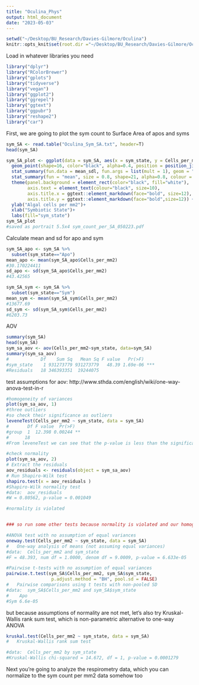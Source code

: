 ```yaml
---
title: "Oculina_Phys"
output: html_document
date: "2023-05-03"
---
```

```r

setwd("~/Desktop/BU_Research/Davies-Gilmore/Oculina")
knitr::opts_knit$set(root.dir ="~/Desktop/BU_Research/Davies-Gilmore/Oculina")
```

Load in whatever libraries you need
```r
library("dplyr")                  
library("RColorBrewer")             
library("gplots")                   
library("tidyverse")
library("vegan")                    
library("ggplot2")                 
library("ggrepel") 
library("ggtext")
library("ggpubr")
library("reshape2")
library("car")
```

First, we are going to plot the sym count to Surface Area of apos and syms
```r
sym_SA <- read.table("Oculina_Sym_SA.txt", header=T)
head(sym_SA)

sym_SA_plot <- ggplot(data = sym_SA, aes(x = sym_state, y = Cells_per_mm2)) + 
  geom_point(shape=16, color="black", alpha=0.4, position = position_jitter(width = 0.1, height=0)) +
  stat_summary(fun.data = mean_sdl, fun.args = list(mult = 1), geom = "errorbar", width = 0, colour = "black") +
  stat_summary(fun = "mean", size = 0.8, shape=21, alpha=0.8, colour = c("black", "black"), fill=c("gray40", "#CC6600")) +
  theme(panel.background = element_rect(color="black", fill="white"),
        axis.text = element_text(colour="black", size=10), 
        axis.title.x = ggtext::element_markdown(face="bold", size=12),
        axis.title.y = ggtext::element_markdown(face="bold",size=12)) +
  ylab("Algal cells per mm2")+
  xlab("Symbiotic State")+
  labs(fill="sym_state")
sym_SA_plot
#saved as portrait 5.5x4 sym_count_per_SA_050223.pdf
```

Calculate mean and sd for apo and sym
```r
sym_SA_apo <- sym_SA %>%
  subset(sym_state=="Apo")
mean_apo <- mean(sym_SA_apo$Cells_per_mm2)
#30.170224411
sd_apo <- sd(sym_SA_apo$Cells_per_mm2)
#43.42565

sym_SA_sym <- sym_SA %>%
  subset(sym_state=="Sym")
mean_sym <- mean(sym_SA_sym$Cells_per_mm2)
#13677.69
sd_sym <- sd(sym_SA_sym$Cells_per_mm2)
#6203.73
```


AOV
```r
summary(sym_SA)
head(sym_SA)
sym_sa_aov <- aov(Cells_per_mm2~sym_state, data=sym_SA)
summary(sym_sa_aov)
#            Df    Sum Sq   Mean Sq F value   Pr(>F)    
#sym_state    1 931273779 931273779   48.39 1.69e-06 ***
#Residuals   18 346393351  19244075
```

test assumptions for aov: http://www.sthda.com/english/wiki/one-way-anova-test-in-r
```r
#homogeneity of variances
plot(sym_sa_aov, 1)
#three outliers
#so check their significance as outliers
leveneTest(Cells_per_mm2 ~ sym_state, data = sym_SA)
#       Df F value  Pr(>F)   
#group  1  12.398 0.00244 **
#      18                      
#From leveneTest we can see that the p-value is less than the significance level of 0.05. This means that there is evidence to suggest that the variance across groups is statistically significantly different. Therefore, we cannot assume the homogeneity of variances in the different treatment groups.

#check normality
plot(sym_sa_aov, 2)
# Extract the residuals
aov_residuals <- residuals(object = sym_sa_aov)
# Run Shapiro-Wilk test
shapiro.test(x = aov_residuals )
#Shapiro-Wilk normality test
#data:  aov_residuals
#W = 0.80562, p-value = 0.001049

#normality is violated


### so run some other tests because normality is violated and our homogenity of variances is violated:

#ANOVA test with no assumption of equal variances
oneway.test(Cells_per_mm2 ~ sym_state, data = sym_SA)
#	One-way analysis of means (not assuming equal variances)
#data:  Cells_per_mm2 and sym_state
#F = 48.393, num df = 1.0000, denom df = 9.0009, p-value = 6.633e-05

#Pairwise t-tests with no assumption of equal variances
pairwise.t.test(sym_SA$Cells_per_mm2, sym_SA$sym_state,
                 p.adjust.method = "BH", pool.sd = FALSE)
#	Pairwise comparisons using t tests with non-pooled SD 
#data:  sym_SA$Cells_per_mm2 and sym_SA$sym_state 
#    Apo    
#Sym 6.6e-05
```

but because assumptions of normality are not met, let's also try Kruskal-Wallis rank sum test, which is non-parametric alternative to one-way ANOVA
```r
kruskal.test(Cells_per_mm2 ~ sym_state, data = sym_SA)
#	Kruskal-Wallis rank sum test

#data:  Cells_per_mm2 by sym_state
#Kruskal-Wallis chi-squared = 14.672, df = 1, p-value = 0.0001279
```


Next you're going to analyze the respirometry data, which you can normalize to the sym count per mm2 data somehow too
